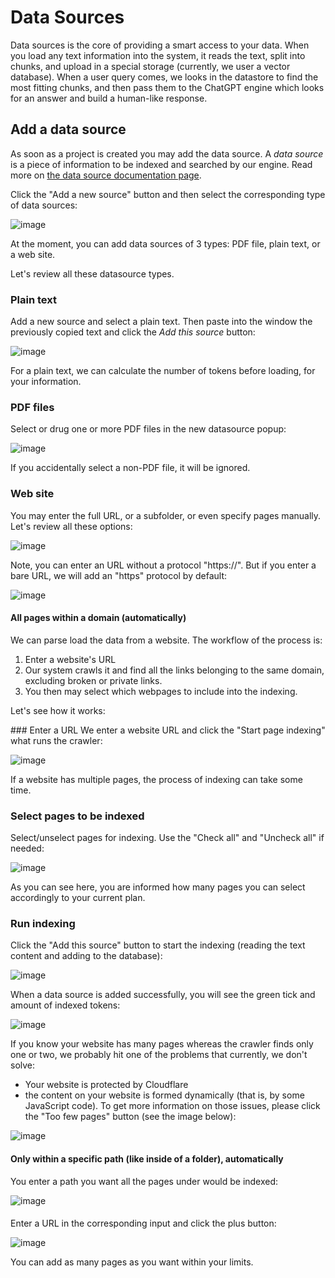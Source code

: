 
# Data Sources

Data sources is the core of providing a smart access to your data. When you load any text information into the system, it reads the text, split into chunks, and upload in a special storage (currently, we user a vector database). When a user query comes, we looks in the datastore to find the most fitting chunks, and then pass them to the ChatGPT engine which looks for an answer and build a human-like response.

## Add a data source
As soon as a project is created you may add the data source. A *data source* is a piece of information to be indexed and searched by our engine. Read more on [the data source documentation page](https://www.enumhq.com/docs/guide/data-sources).

 Click the "Add a new source" button and then select the corresponding type of data sources:

![image](https://github.com/StubbornDeer/enum-docs-nextra/assets/91156314/5407348c-fac1-4a47-b9a3-b15b9a90267a)

<Callout>
  At the moment, you can add data sources of 3 types: PDF file, plain text, or a web site.
 </Callout>

Let's review all these datasource types.

### Plain text

Add a new source and select a plain text. Then paste into the window the previously copied text and click the *Add this source* button:

![image](https://github.com/StubbornDeer/enum-docs-nextra/assets/91156314/581155be-f4e7-461f-bfd4-6f87c61aa75f)

<Callout>
For a plain text, we can calculate the number of tokens before loading, for your information.
</Callout>

### PDF files
Select or drug one or more PDF files in the new datasource popup:

![image](://github.com/StubbornDeer/enum-docs-nextra/assets/91156314/0d65a321-4f4a-4cff-86bf-fd3d752315ae)

<Callout>
If you accidentally select a non-PDF file, it will be ignored.
</Callout>

### Web site
You may enter the full URL, or a subfolder, or even specify pages manually. Let's review all these options:

![image](://github.com/StubbornDeer/public-media-files/assets/91156314/bfe97803-9ea3-4233-af77-60c4cc77ec6d)

<Callout>
Note, you can enter an URL without a protocol "https://". But if you enter a bare URL, we will add an "https" protocol by default:
</Callout>

![image](https://github.com/StubbornDeer/public-media-files/assets/91156314/ea03156f-a074-4c91-982f-626bcbf25646)

#### All pages within a domain (automatically)

We can parse load the data from a website. The workflow of the process is:

1. Enter a website's URL
2. Our system crawls it and find all the links belonging to the same domain, excluding broken or private links.
3. You then may select which webpages to include into the indexing.

Let's see how it works:

<Steps>
### Enter a URL
  We enter a website URL and click the "Start page indexing" what runs the crawler:

![image](https://github.com/StubbornDeer/public-media-files/assets/91156314/f84c0ef0-493e-493c-830e-aacb62804d46)


<Callout>
If a website has multiple pages, the process of indexing can take some time.
</Callout>

### Select pages to be indexed
Select/unselect pages for indexing. Use the "Check all" and "Uncheck all" if needed:

![image](https://github.com/StubbornDeer/public-media-files/assets/91156314/74395efc-d048-4b84-bcde-1a97c23789cc)

<Callout>
As you can see here, you are informed how many pages you can select accordingly to your current plan.
</Callout>

### Run indexing
  Click the "Add this source" button to start the indexing (reading the text content and adding to the database):

![image](https://github.com/StubbornDeer/public-media-files/assets/91156314/16e28a62-ef2e-4d1f-a924-7da7ef0d7943)


When a data source is added successfully, you will see the green tick and amount of indexed tokens:

![image](https://github.com/StubbornDeer/enum-docs-nextra/assets/91156314/c3dc8cd5-abc8-4ec3-aedc-eb8607ccbd27)

<Callout>
If you know your website has many pages whereas the crawler finds only one or two, we probably hit one of the problems that currently, we don't solve:

- Your website is protected by Cloudflare
- the content on your website is formed dynamically (that is, by some JavaScript code).
To get more information on those issues, please click the "Too few pages" button (see the image below): 
</Callout>

![image](https://github.com/StubbornDeer/public-media-files/assets/91156314/3aa21737-382c-4796-a96a-e4c7f91279e3)

</Steps>

#### Only within a specific path (like inside of a folder), automatically

You enter a path you want all the pages under would be indexed:

![image](https://github.com/StubbornDeer/public-media-files/assets/91156314/563f864e-ece6-45a6-8a3f-212529fdb305)

#### 

Enter a URL in the corresponding input and click the plus button:

![image](https://github.com/StubbornDeer/public-media-files/assets/91156314/b4b12a7a-555a-4b81-a595-d9654dd37caf)

You can add as many pages as you want within your limits.


